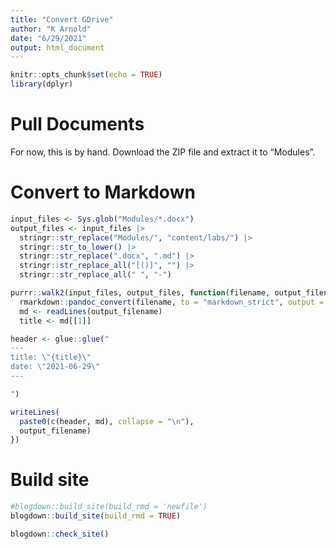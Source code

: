 ```yaml
---
title: "Convert GDrive"
author: "K Arnold"
date: "6/29/2021"
output: html_document
---
```


```r
knitr::opts_chunk$set(echo = TRUE)
library(dplyr)
```

# Pull Documents

For now, this is by hand. Download the ZIP file and extract it to "Modules".


# Convert to Markdown

```r
input_files <- Sys.glob("Modules/*.docx")
output_files <- input_files |> 
  stringr::str_replace("Modules/", "content/labs/") |>
  stringr::str_to_lower() |> 
  stringr::str_replace(".docx", ".md") |> 
  stringr::str_replace_all("[()]", "") |> 
  stringr::str_replace_all(" ", "-")

purrr::walk2(input_files, output_files, function(filename, output_filename) {
  rmarkdown::pandoc_convert(filename, to = "markdown_strict", output = output_filename, verbose = TRUE, wd = getwd())
  md <- readLines(output_filename)
  title <- md[[1]]

header <- glue::glue("
---
title: \"{title}\"
date: \"2021-06-29\"
---

")

writeLines(
  paste0(c(header, md), collapse = "\n"),
  output_filename)
})

```


# Build site

```r
#blogdown::build_site(build_rmd = 'newfile')
blogdown::build_site(build_rmd = TRUE)
```


```r
blogdown::check_site()
```

